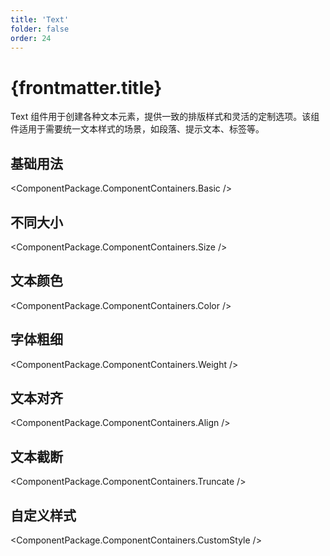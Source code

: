 ```yaml
---
title: 'Text'
folder: false
order: 24
---
```



# {frontmatter.title}

Text 组件用于创建各种文本元素，提供一致的排版样式和灵活的定制选项。该组件适用于需要统一文本样式的场景，如段落、提示文本、标签等。

## 基础用法

<ComponentPackage.ComponentContainers.Basic />

## 不同大小

<ComponentPackage.ComponentContainers.Size />

## 文本颜色

<ComponentPackage.ComponentContainers.Color />

## 字体粗细

<ComponentPackage.ComponentContainers.Weight />

## 文本对齐

<ComponentPackage.ComponentContainers.Align />

## 文本截断

<ComponentPackage.ComponentContainers.Truncate />

## 自定义样式

<ComponentPackage.ComponentContainers.CustomStyle />
